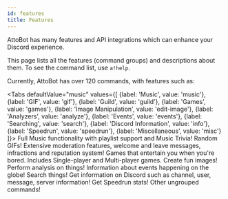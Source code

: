 ```yaml
---
id: features
title: Features
---
```



AttoBot has many features and API integrations which can enhance your Discord experience.

This page lists all the features (command groups) and descriptions about them. To see the command list, use `a!help`.

Currently, AttoBot has over 120 commands, with features such as:

<Tabs
  defaultValue="music"
  values={[
    {label: 'Music', value: 'music'},
    {label: 'GIF', value: 'gif'},
    {label: 'Guild', value: 'guild'},
    {label: 'Games', value: 'games'},
    {label: 'Image Manipulation', value: 'edit-image'},
    {label: 'Analyzers', value: 'analyze'},
    {label: 'Events', value: 'events'},
    {label: 'Searching', value: 'search'},
    {label: 'Discord Information', value: 'info'},
    {label: 'Speedrun', value: 'speedrun'},
    {label: 'Miscellaneous', value: 'misc'}
  ]}>
  <TabItem value="music">Full Music functionality with playlist support and Music Trivia!</TabItem>
  <TabItem value="gif">Random GIFs!</TabItem>
  <TabItem value="guild">Extensive moderation features, welcome and leave messages, infractions and reputation system!</TabItem>
  <TabItem value="games">Games that entertain you when you're bored. Includes Single-player and Multi-player games.</TabItem>
  <TabItem value="edit-image">Create fun images!</TabItem>
  <TabItem value="analyze">Perform analysis on things!</TabItem>
  <TabItem value="events">Information about events happening on the globe!</TabItem>
  <TabItem value="search">Search things!</TabItem>
  <TabItem value="info">Get information on Discord such as channel, user, message, server information!</TabItem>
  <TabItem value="speedrun">Get Speedrun stats!</TabItem>
  <TabItem value="misc">Other ungrouped commands!</TabItem>
</Tabs>